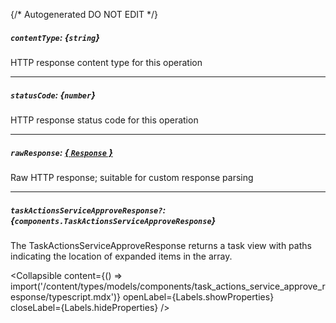 {/* Autogenerated DO NOT EDIT  */}

##### `contentType`: *{`string`}*
HTTP response content type for this operation

---
##### `statusCode`: *{`number`}*
HTTP response status code for this operation

---
##### `rawResponse`: [*{ `Response` }*](https://developer.mozilla.org/en-US/docs/Web/API/Response)
Raw HTTP response; suitable for custom response parsing

---
##### `taskActionsServiceApproveResponse?`: *{`components.TaskActionsServiceApproveResponse`}*
The TaskActionsServiceApproveResponse returns a task view with paths indicating the location of expanded items in the array.

<Collapsible content={() => import('/content/types/models/components/task_actions_service_approve_response/typescript.mdx')} openLabel={Labels.showProperties} closeLabel={Labels.hideProperties} />



